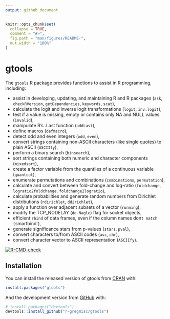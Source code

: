 ```yaml
---
output: github_document
---
```


<!-- README.md is generated from README.Rmd. Please edit that file -->

```r
knitr::opts_chunk$set(
  collapse = TRUE,
  comment = "#>",
  fig.path = "man/figures/README-",
  out.width = "100%"
)
```

# gtools

The `gtools` R package provides functions to assist in R programming, including:

  - assist in developing, updating, and maintaining R and R packages (`ask`, `checkRVersion`,
    `getDependencies`, `keywords`, `scat`),
  - calculate the logit and inverse logit transformations (`logit`, `inv.logit`),
  - test if a value is missing, empty or contains only NA and NULL values (`invalid`),
  - manipulate R's .Last function (`addLast`),
  - define macros (`defmacro`),
  - detect odd and even integers (`odd`, `even`),
  - convert strings containing non-ASCII characters (like single quotes) to plain ASCII (`ASCIIfy`),
  - perform a binary search (`binsearch`),
  - sort strings containing both numeric and character components (`mixedsort`),
  - create a factor variable from the quantiles of a continuous variable (`quantcut`),
  - enumerate permutations and combinations (`combinations`, `permutation`),
  - calculate and convert between fold-change and log-ratio (`foldchange`,
    `logratio2foldchange`, `foldchange2logratio`),
  - calculate probabilities and generate random numbers from Dirichlet distributions
    (`rdirichlet`, `ddirichlet`),
  - apply a function over adjacent subsets of a vector (`running`),
  - modify the TCP\_NODELAY (`de-Nagle`) flag for socket objects,
  - efficient `rbind` of data frames, even if the column names don`t match (`smartbind`),
  - generate significance stars from p-values (`stars.pval`),
  - convert characters to/from ASCII codes (`asc`, `chr`),
  - convert character vector to ASCII representation (`ASCIIfy`).

<!-- badges: start -->
[![R-CMD-check](https://github.com/r-gregmisc/gtools/workflows/R-CMD-check/badge.svg)](https://github.com/r-gregmisc/gtools/actions)
<!-- badges: end -->

## Installation

You can install the released version of gtools from [CRAN](https://CRAN.R-project.org) with:

``` r
install.packages("gtools")
```

And the development version from [GitHub](https://github.com/) with:

``` r
# install.packages("devtools")
devtools::install_github("r-gregmisc/gtools")
```

